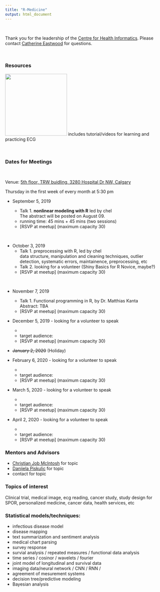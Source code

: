 ```yaml
---
title: "R-Medicine"
output: html_document
---
```


<br>

Thank you for the leadership of the [Centre for Health Informatics](https://cumming.ucalgary.ca/centres/centre-health-informatics){target="_blank"}.  Please contact [Catherine Eastwood](mailto:caeastwo@ucalgary.ca) for questions.

<br>

### Resources 

[![](./img/tm.png){width="200px"}](https://www.teachingmedicine.com/){target="_blank"} includes tutorial/videos for learning and practicing ECG

<br>

### Dates for Meetings

<br>

Venue: [5th floor, TRW buidling, 3280 Hospital Dr NW, Calgary](https://cumming.ucalgary.ca/centres/centre-health-informatics/about/space){target="_blank"}

Thursday in the first week of every month at 5:30 pm 
<br>

* September 5, 2019 

    + Talk 1.  **nonlinear modeling with R** led by chel <br> The abstract will be posted on August 09.  
    + running time: 45 mins + 45 mins  (two sessions)
    + [RSVP at meetup] (maximum capacity 30)

<br>

* October 3, 2019 
    + Talk 1. preprocessing with R, led by chel <br> data structure, manipulation and cleaning techniques, outlier detection, systematic errors, maintainence, preprocessing, etc
    + Talk 2. looking for a volunteer (Shiny Basics for R Novice, maybe?) 
    + [RSVP at meetup] (maximum capacity 30)

<br>

* November 7, 2019 

    + Talk 1. Functional programming in R, by Dr. Matthias Kanta <br> Abstract: TBA <br> 
    + [RSVP at meetup] (maximum capacity 30)
<br>

* December 5, 2019 - looking for a volunteer to speak

    + 
    + target audience:
    + [RSVP at meetup] (maximum capacity 30)
<br>

* ~~January 2, 2020~~ (Holiday) 

* February 6, 2020 - looking for a volunteer to speak  

    + 
    + target audience:
    + [RSVP at meetup] (maximum capacity 30)
<br>

* March 5, 2020 - looking for a volunteer to speak

    + 
    + target audience:
    + [RSVP at meetup] (maximum capacity 30)
<br>

* April 2, 2020  - looking for a volunteer to speak 

    + 
    + target audience:
    + [RSVP at meetup] (maximum capacity 30)
<br>

<!-- Student Presentation from DataSci Program -->


### Mentors and Advisors  

* [Christian Job McIntosh](mailto:) for topic 
* [Danijela Piskulic](mailto:) for topic 
* contact for topic 


### Topics of interest

Clinical trial, medical image, ecg reading,  cancer study, study design for SPOR, personalized medicine, cancer data, health services, etc 

### Statistical models/techniques:
  + infectious disease model
  + disease mapping 
  + text summarization and sentiment analysis 
  + medical chart parsing 
  + survey response
  + survial analysis / repeated measures / functional data analysis 
  + time series / cosinor / wavelets / fourier  
  + joint model of longitudinal and survival data 
  + imaging data/neural network / CNN / RNN / 
  + agreement of mesurement systems
  + decision tree/predictive modeling 
  + Bayesian analysis 
  
